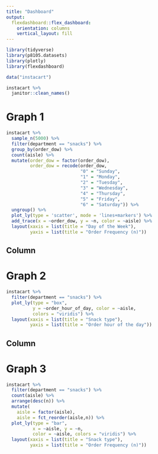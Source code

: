 ```yaml
---
title: "Dashboard"
output: 
  flexdashboard::flex_dashboard:
    orientation: columns
    vertical_layout: fill
---
```


```r

library(tidyverse)
library(p8105.datasets)
library(plotly)
library(flexdashboard)

```


```r

data("instacart")

instacart %>%
  janitor::clean_names()

```

# Graph 1

```r

instacart %>%
  sample_n(5000) %>%
  filter(department == "snacks") %>%
  group_by(order_dow) %>%
  count(aisle) %>%
  mutate(order_dow = factor(order_dow),
         order_dow = recode(order_dow,
                            "0" = "Sunday",
                            "1" = "Monday",
                            "2" = "Tuesday",
                            "3" = "Wednesday",
                            "4" = "Thursday",
                            "5" = "Friday",
                            "6" = "Saturday")) %>%
  ungroup() %>%
  plot_ly(type = 'scatter', mode = 'lines+markers') %>% 
  add_trace(x = ~order_dow, y = ~n, color = ~aisle) %>%
  layout(xaxis = list(title = "Day of the Week"),
         yaxis = list(title = "Order Frequency (n)"))

```

Column {data-width=400}
-----------------------------------------------------------------------

# Graph 2

```r

instacart %>% 
  filter(department == "snacks") %>% 
  plot_ly(type = "box",
          y = ~order_hour_of_day, color = ~aisle,
          colors = "viridis") %>%
  layout(xaxis = list(title = "Snack type"),
         yaxis = list(title = "Order hour of the day"))

```

Column {data-width=600}
-------------------------------------

# Graph 3

```r

instacart %>%
  filter(department == "snacks") %>%
  count(aisle) %>%
  arrange(desc(n)) %>%
  mutate(
    aisle = factor(aisle),
    aisle = fct_reorder(aisle,n)) %>%
  plot_ly(type = "bar",
          x = ~aisle, y = ~n, 
          color = ~aisle, colors = "viridis") %>%
  layout(xaxis = list(title = "Snack type"),
         yaxis = list(title = "Order Frequency (n)"))

```

